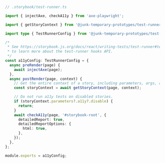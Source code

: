 ```ts
// .storybook/test-runner.ts

import { injectAxe, checkA11y } from 'axe-playwright';

import { getStoryContext } from '@junk-temporary-prototypes/test-runner';

import type { TestRunnerConfig } from '@junk-temporary-prototypes/test-runner';

/*
 * See https://storybook.js.org/docs/react/writing-tests/test-runner#test-hook-api-experimental
 * to learn more about the test-runner hooks API.
 */
const a11yConfig: TestRunnerConfig = {
  async preRender(page) {
    await injectAxe(page);
  },
  async postRender(page, context) {
    // Get the entire context of a story, including parameters, args, argTypes, etc.
    const storyContext = await getStoryContext(page, context);

    // Do not run a11y tests on disabled stories.
    if (storyContext.parameters?.a11y?.disable) {
      return;
    }
    await checkA11y(page, '#storybook-root', {
      detailedReport: true,
      detailedReportOptions: {
        html: true,
      },
    });
  },
};

module.exports = a11yConfig;
```

